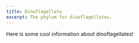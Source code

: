 ```yaml
---
title: Dinoflagellata
excerpt: The phylum for dinoflagellates.
---
```


Here is some cool information about dinoflagellates!

<Grid col="1|2|3" gap="4|6|8" mt="4|6|8">
  <Block
    src="gallery/card"
    href="/gallery/pyrocystis-noctiluca"
    image="gallery/Marine Invertebrates/Mollusca/Crepidula spp.png"
    name="Pyrocystis noctiluca"
  />
</Grid>
